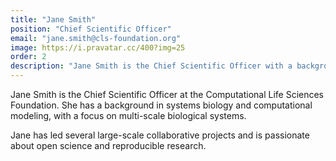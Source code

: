 ```yaml
---
title: "Jane Smith"
position: "Chief Scientific Officer"
email: "jane.smith@cls-foundation.org"
image: https://i.pravatar.cc/400?img=25
order: 2
description: "Jane Smith is the Chief Scientific Officer with a background in systems biology and computational modeling, focusing on multi-scale biological systems."
---
```


Jane Smith is the Chief Scientific Officer at the Computational Life Sciences Foundation. She has a background in systems biology and computational modeling, with a focus on multi-scale biological systems.

Jane has led several large-scale collaborative projects and is passionate about open science and reproducible research. 